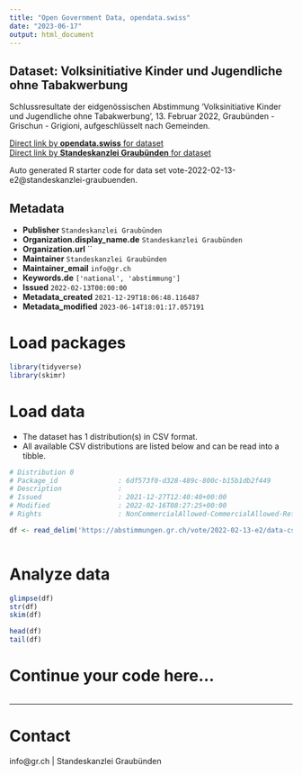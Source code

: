 ```yaml
---
title: "Open Government Data, opendata.swiss"
date: "2023-06-17"
output: html_document
---
```


## Dataset: Volksinitiative Kinder und Jugendliche ohne Tabakwerbung

Schlussresultate der eidgenössischen Abstimmung 'Volksinitiative Kinder und Jugendliche ohne Tabakwerbung', 13. Februar 2022, Graubünden - Grischun - Grigioni, aufgeschlüsselt nach Gemeinden.

[Direct link by **opendata.swiss** for dataset](https://opendata.swiss/de/dataset/volksinitiative-kinder-und-jugendliche-ohne-tabakwerbung)<br>
[Direct link by **Standeskanzlei Graubünden** for dataset](https://abstimmungen.gr.ch/vote/2022-02-13-e2/data)

Auto generated R starter code for data set vote-2022-02-13-e2@standeskanzlei-graubuenden.

## Metadata

- **Publisher** `Standeskanzlei Graubünden`
- **Organization.display_name.de** `Standeskanzlei Graubünden`
- **Organization.url** ``
- **Maintainer** `Standeskanzlei Graubünden`
- **Maintainer_email** `info@gr.ch`
- **Keywords.de** `['national', 'abstimmung']`
- **Issued** `2022-02-13T00:00:00`
- **Metadata_created** `2021-12-29T18:06:48.116487`
- **Metadata_modified** `2023-06-14T18:01:17.057191`


# Load packages

```r

library(tidyverse)
library(skimr)

```

# Load data

-   The dataset has 1 distribution(s) in CSV format.
-   All available CSV distributions are listed below and can be read into a tibble.

```r

# Distribution 0
# Package_id               : 6df573f0-d328-489c-800c-b15b1db2f449
# Description              : 
# Issued                   : 2021-12-27T12:40:40+00:00
# Modified                 : 2022-02-16T08:27:25+00:00
# Rights                   : NonCommercialAllowed-CommercialAllowed-ReferenceRequired

df <- read_delim('https://abstimmungen.gr.ch/vote/2022-02-13-e2/data-csv')



```

# Analyze data

```r

glimpse(df)
str(df)
skim(df)

head(df)
tail(df)

```

# Continue your code here...

```r

```

------------------------------------------------------------------------

# Contact

info@gr.ch | Standeskanzlei Graubünden
